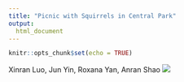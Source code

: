 ```yaml
---
title: "Picnic with Squirrels in Central Park"
output: 
  html_document
---
```


```r
knitr::opts_chunk$set(echo = TRUE)
```
Xinran Luo, Jun Yin, Roxana Yan, Anran Shao 
![](squirrel1.jpg)

